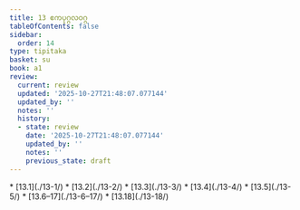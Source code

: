 ```yaml
---
title: 13 ဧကပုဂ္ဂလဝဂ္ဂ
tableOfContents: false
sidebar:
  order: 14
type: tipitaka
basket: su
book: a1
review:
  current: review
  updated: '2025-10-27T21:48:07.077144'
  updated_by: ''
  notes: ''
  history:
  - state: review
    date: '2025-10-27T21:48:07.077144'
    updated_by: ''
    notes: ''
    previous_state: draft
---
```



<ReviewStatus review={frontmatter.review} showDetails={true} />

<HypothesisAnnotation frontmatter={frontmatter} />

<DynamicBreadcrumb />



<TableOfContents book="a1" section="13">
* [13.1](./13-1/)
* [13.2](./13-2/)
* [13.3](./13-3/)
* [13.4](./13-4/)
* [13.5](./13-5/)
* [13.6–17](./13-6–17/)
* [13.18](./13-18/)
</TableOfContents>